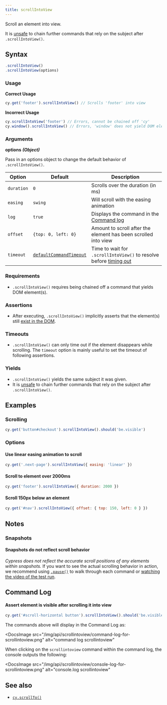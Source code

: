 ```yaml
---
title: scrollIntoView
---
```


Scroll an element into view.

It is [unsafe](/guides/core-concepts/retry-ability#Only-queries-are-retried) to
chain further commands that rely on the subject after `.scrollIntoView()`.

## Syntax

```javascript
.scrollIntoView()
.scrollIntoView(options)
```

### Usage

**<Icon name="check-circle" color="green" /> Correct Usage**

```javascript
cy.get('footer').scrollIntoView() // Scrolls 'footer' into view
```

**<Icon name="exclamation-triangle" color="red" /> Incorrect Usage**

```javascript
cy.scrollIntoView('footer') // Errors, cannot be chained off 'cy'
cy.window().scrollIntoView() // Errors, 'window' does not yield DOM element
```

### Arguments

**<Icon name="angle-right" /> options** **_(Object)_**

Pass in an options object to change the default behavior of `.scrollIntoView()`.

| Option     | Default                                                              | Description                                                                              |
| ---------- | -------------------------------------------------------------------- | ---------------------------------------------------------------------------------------- |
| `duration` | `0`                                                                  | Scrolls over the duration (in ms)                                                        |
| `easing`   | `swing`                                                              | Will scroll with the easing animation                                                    |
| `log`      | `true`                                                               | Displays the command in the [Command log](/guides/core-concepts/cypress-app#Command-Log) |
| `offset`   | `{top: 0, left: 0}`                                                  | Amount to scroll after the element has been scrolled into view                           |
| `timeout`  | [`defaultCommandTimeout`](/guides/references/configuration#Timeouts) | Time to wait for `.scrollIntoView()` to resolve before [timing out](#Timeouts)           |

### Requirements [<Icon name="question-circle"/>](/guides/core-concepts/introduction-to-cypress#Chains-of-Commands)

- `.scrollIntoView()` requires being chained off a command that yields DOM
  element(s).

### Assertions [<Icon name="question-circle"/>](/guides/core-concepts/introduction-to-cypress#Assertions)

- After executing, `.scrollIntoView()` implicitly asserts that the element(s)
  still
  [exist in the DOM](/guides/core-concepts/introduction-to-cypress#Default-Assertions).

### Timeouts [<Icon name="question-circle"/>](/guides/core-concepts/introduction-to-cypress#Timeouts)

- `.scrollIntoView()` can only time out if the element disappears while
  scrolling. The `timeout` option is mainly useful to set the timeout of
  following assertions.

### Yields [<Icon name="question-circle"/>](/guides/core-concepts/introduction-to-cypress#Subject-Management)

- `.scrollIntoView()` yields the same subject it was given.
- It is [unsafe](/guides/core-concepts/retry-ability#Only-queries-are-retried)
  to chain further commands that rely on the subject after `.scrollIntoView()`.

## Examples

### Scrolling

```javascript
cy.get('button#checkout').scrollIntoView().should('be.visible')
```

### Options

#### Use linear easing animation to scroll

```javascript
cy.get('.next-page').scrollIntoView({ easing: 'linear' })
```

#### Scroll to element over 2000ms

```javascript
cy.get('footer').scrollIntoView({ duration: 2000 })
```

#### Scroll 150px below an element

```js
cy.get('#nav').scrollIntoView({ offset: { top: 150, left: 0 } })
```

## Notes

### Snapshots

#### Snapshots do not reflect scroll behavior

_Cypress does not reflect the accurate scroll positions of any elements within
snapshots._ If you want to see the actual scrolling behavior in action, we
recommend using [`.pause()`](/api/commands/pause) to walk through each command
or
[watching the video of the test run](/guides/guides/screenshots-and-videos#Videos).

## Command Log

#### Assert element is visible after scrolling it into view

```javascript
cy.get('#scroll-horizontal button').scrollIntoView().should('be.visible')
```

The commands above will display in the Command Log as:

<DocsImage
  src="/img/api/scrollintoview/command-log-for-scrollintoview.png"
  alt="command log scrollintoview"
></DocsImage>

When clicking on the `scrollintoview` command within the command log, the
console outputs the following:

<DocsImage
  src="/img/api/scrollintoview/console-log-for-scrollintoview.png"
  alt="console.log scrollintoview"
></DocsImage>

## See also

- [`cy.scrollTo()`](/api/commands/scrollto)
